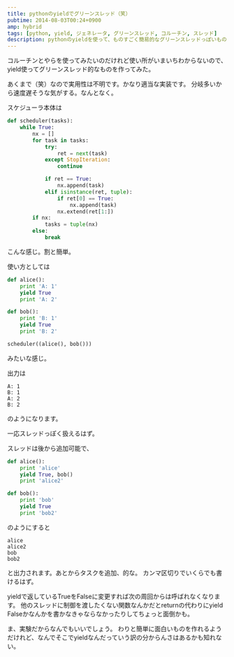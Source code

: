 ```yaml
---
title: pythonのyieldでグリーンスレッド（笑）
pubtime: 2014-08-03T00:24+0900
amp: hybrid
tags: [python, yield, ジェネレータ, グリーンスレッド, コルーチン, スレッド]
description: pythonのyieldを使って、ものすごく簡易的なグリーンスレッドっぽいものを実装してみました。
---
```


コルーチンとやらを使ってみたいのだけれど使い所がいまいちわからないので、yield使ってグリーンスレッド的なものを作ってみた。

あくまで（笑）なので実用性は不明です。かなり適当な実装です。
分岐多いから速度遅そうな気がする。なんとなく。

スケジューラ本体は
``` python
def scheduler(tasks):
    while True:
        nx = []
        for task in tasks:
            try:
                ret = next(task)
            except StopIteration:
                continue

            if ret == True:
                nx.append(task)
            elif isinstance(ret, tuple):
                if ret[0] == True:
                    nx.append(task)
                nx.extend(ret[1:])
        if nx:
            tasks = tuple(nx)
        else:
            break
```
こんな感じ。割と簡単。

使い方としては
``` python
def alice():
    print 'A: 1'
    yield True
    print 'A: 2'

def bob():
    print 'B: 1'
    yield True
    print 'B: 2'

scheduler((alice(), bob()))
```
みたいな感じ。

出力は
```
A: 1
B: 1
A: 2
B: 2
```
のようになります。

一応スレッドっぽく扱えるはず。

スレッドは後から追加可能で、
``` python
def alice():
    print 'alice'
    yield True, bob()
    print 'alice2'

def bob():
    print 'bob'
    yield True
    print 'bob2'
```
のようにすると
```
alice
alice2
bob
bob2
```
と出力されます。あとからタスクを追加、的な。
カンマ区切りでいくらでも書けるはず。

yieldで返しているTrueをFalseに変更すれば次の周回からは呼ばれなくなります。
他のスレッドに制御を渡したくない関数なんかだとreturnの代わりにyield Falseかなんかを書かなきゃならなかったりしてちょっと面倒かも。

ま、実験だからなんでもいいでしょう。
わりと簡単に面白いものを作れるようだけれど、なんでそこでyieldなんだっていう訳の分からんさはあるかも知れない。
